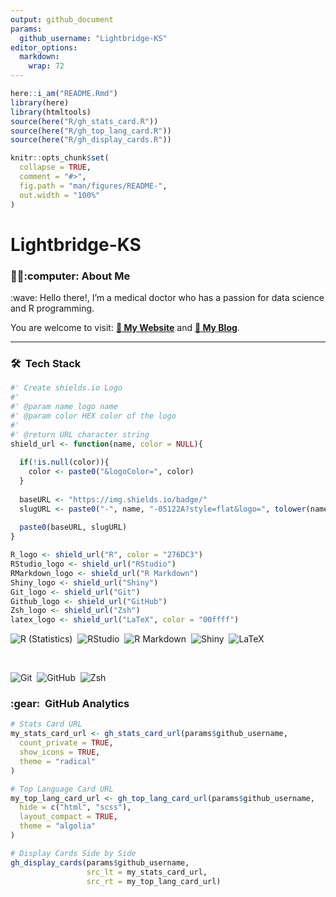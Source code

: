 ```yaml
---
output: github_document
params:
  github_username: "Lightbridge-KS"
editor_options: 
  markdown: 
    wrap: 72
---
```



```r
here::i_am("README.Rmd")
library(here)
library(htmltools)
source(here("R/gh_stats_card.R"))
source(here("R/gh_top_lang_card.R"))
source(here("R/gh_display_cards.R"))
```

```r
knitr::opts_chunk$set(
  collapse = TRUE,
  comment = "#>",
  fig.path = "man/figures/README-",
  out.width = "100%"
)
```

# Lightbridge-KS

### 👨🏻‍:computer: About Me

:wave: Hello there!, I'm a medical doctor who has a passion for data
science and R programming.

You are welcome to visit: [**🌱 My Website**](https://lightbridge.netlify.app) and [**🍑 My Blog**](https://lightbridge-blog.netlify.app).

------------------------------------------------------------------------

### 🛠  Tech Stack

```r
#' Create shields.io Logo
#'
#' @param name logo name
#' @param color HEX color of the logo
#'
#' @return URL character string
shield_url <- function(name, color = NULL){
  
  if(!is.null(color)){
    color <- paste0("&logoColor=", color)
  }
  
  baseURL <- "https://img.shields.io/badge/"
  slugURL <- paste0("-", name, "-05122A?style=flat&logo=", tolower(name), color)
  
  paste0(baseURL, slugURL)
}
```

```r
R_logo <- shield_url("R", color = "276DC3")
RStudio_logo <- shield_url("RStudio")
RMarkdown_logo <- shield_url("R Markdown")
Shiny_logo <- shield_url("Shiny")
Git_logo <- shield_url("Git")
Github_logo <- shield_url("GitHub")
Zsh_logo <- shield_url("Zsh")
latex_logo <- shield_url("LaTeX", color = "00ffff")
```

![R (Statistics)](`r R_logo`)&nbsp;
![RStudio](`r RStudio_logo`)&nbsp;
![R Markdown](`r RMarkdown_logo`)&nbsp;
![Shiny](`r Shiny_logo`)&nbsp;
![LaTeX](`r latex_logo`)

\

![Git](`r Git_logo`)&nbsp;
![GitHub](`r Github_logo`)&nbsp;
![Zsh](`r Zsh_logo`)&nbsp;

### :gear:  GitHub Analytics

<!-- Github Stats by "https://github.com/anuraghazra/github-readme-stats" -->

```r
# Stats Card URL
my_stats_card_url <- gh_stats_card_url(params$github_username,
  count_private = TRUE,
  show_icons = TRUE,
  theme = "radical"
)
```

```r
# Top Language Card URL
my_top_lang_card_url <- gh_top_lang_card_url(params$github_username,
  hide = c("html", "scss"),
  layout_compact = TRUE,
  theme = "algolia"
)
```

```r
# Display Cards Side by Side
gh_display_cards(params$github_username,
                 src_lt = my_stats_card_url,
                 src_rt = my_top_lang_card_url)
```



<!-- Reference -->

<!-- Inspired from: https://github.com/durgeshsamariya/awesome-github-profile-readme-templates/blob/master/AVS1508.md?plain=1 -->
